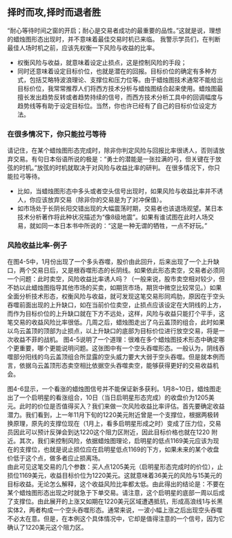 
## 择时而攻,择时而退者胜
“耐心等待时间之窗的开启；耐心是交易者成功的最重要的品性。”这就是说，理想的蜡烛图形态出现时，并不意味着最佳交易时机已来临。
我警示学员们，在判断最佳人场时机之前，应该先权衡一下风险与收益的比率。

* 权衡风险与收益，就意味着设定止损点，这是控制风险的手段；
* 同时还意味着设定目标价位，也就是潜在的回报。目标价位的确定有多种方式，包括艾略特波浪理论、支撑位和压力位等。由于蜡烛图技术通常不能给出目标价位，我常常推荐人们将西方技术分析与蜡烛图结合起来使用。蜡烛图最擅长发出趋势反转或者趋势持续的信号，而西方技术分析工具中的回调幅度与趋势线等有助于设定目标位。当然，你也许已经有了自己的目标价位设定方法。

### 在很多情况下，你只能拉弓等待
请记住，在某个蜡烛图形态完成时，除非你判定风险与回报比率很诱人，否则请放弃交易。有句日本俗语所说的极是：“勇士的潜能是一张拉满的弓，但关键在于放弦的时机。”放弦的时机就取决于对风险与收益比率的研判。
在很多情况下，你只能拉弓等待。
* 比如，当蜡烛图形态中多头或者空头信号出现时，如果风险与收益比率并不诱人，你应该放弃交易（除非你的交易是为了对冲保值）。
* 如市场处于长阴长阳交错出现的大幅震荡时期，交易者也该退场观望。某日本技术分析著作将此种状况描述为“像8级地震”。如果有谁试图在此时人场交易，就如同一本日本书中所说的：“这是一种无谓的牺牲，一点不好玩。”

### 风险收益比率-例子
在图4-5中，1月份出现了一个多头吞噬，股价由此回升，后来出现了一个上升缺口，两个交易日后，又是根吞噬形态的长阴线。如果依此形态卖空，交易者必须同一个问题：此时卖空，风险收益比率诱人吗？（一般来说，股市卖空相对较少，但不妨以此蜡烛图指导其他市场的买卖，如期货市场，期货中微空比较常见。）如果全面分析技术形态，权衡风险与收益，就可发现这笔交易形同鸡肋，原因在于空头吞噬前面出现的上升缺口，如在当前价位卖空，止损点应该设定在大阴线的上方，而作为目标价位的上升缺口就在下方不远处，这样，风险与收益只能打个平手，这笔交易的收益风险比率很低。几周之后，蜡烛图走出了乌云盖顶的组合，此时如果以鸟云盖顶的顶部为止损点，以上升缺口的底部为目标价位进行放空交易，将是一次收益不菲的战机。
图4-5说明了一个道理：很难在多个蜡烛图技术形态中确定哪个更重要，哪个更能说明问题。这张图中有一个空头吞噬形态。一般认为，阴线吞噬部分阳线的乌云盖顶组合所显露的空头威力要大大弱于空头吞噬。但是就本例而言，依据乌云盖顶形态卖空相比依据空头吞噬卖空，能够获得更好的交易收益机会。

<ImageRender alt='test1' width='50%' height='auto' path='/trader2/0-opp.png' />

图4-6显示，一个看涨的蜡烛图信号并不能保证新多获利。1月8~10日，蜡烛图走出了一个启明星的看涨组合，10日（当日启明星形态完成）的收盘价为1205美元。此时的价位是否值得买入？我们来做一次风险收益比率评估。首先要确定收益潜力。我们看到，上一年11月下旬的1220美元附近曾是一个支撑位，根据两极转换原理，原先的支撑位现在（1月上，看多启明星形成之时）变成了压力位，交易员因此可以预计反弹会到达1220这个阻力区附近，因此目标价格也就在1220 附近。其次，我们来控制风险，依据蜡烛图理论，启明星的低点1169美元应该为现在的支撑位，也就是说止损位应在启明星低点1169的下方，如果未来的某个收盘价低于这个点，做多者应止损离场。<br/>
由此可见这笔交易的几个参数：买人点1205美元（启明星形态完成时的价位），止损位1169美元，收益目标价位为1220美元。这就意味着36美元的风险与15美元的目标收益。无论怎么解释，这个收益风险比率都太低。由此得出的结论是：不要在某个蜡烛图形态出现之时就急于下单交易。请注意，这个启明星的底部一周以后成了支撑位。由此展开的上涨又如期在1220美元区域遭遇抵抗，形成高浪线1与长黑实体2，两者构成一个空头吞噬形态。通常来说，一波小幅上涨之后出现空头吞噬不必太在意。但是，在本例这个具体情况中，它却是值得注意的一个信号，因为它确认了1220美元这个阻力区。

<ImageRender alt='test1' width='50%' height='auto' path='/trader2/0-opp1.png' />